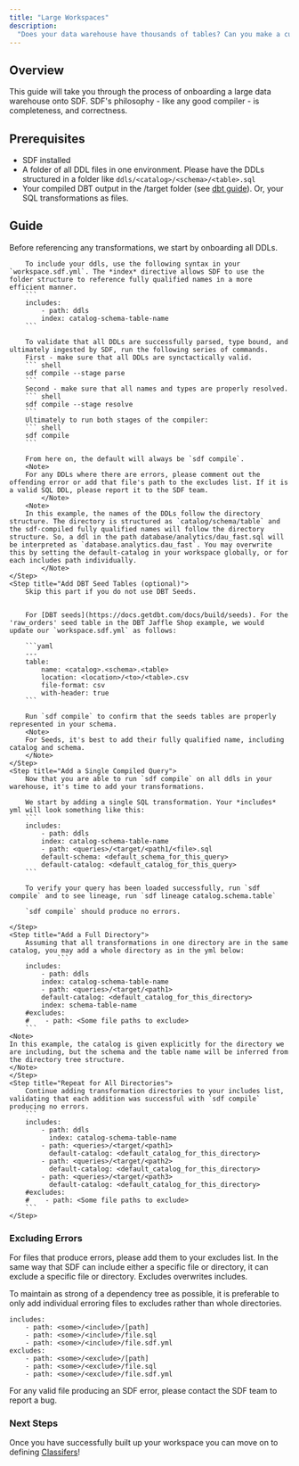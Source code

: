 ```yaml
---
title: "Large Workspaces"
description:
  "Does your data warehouse have thousands of tables? Can you make a cup of coffee waiting for DBT to compile? If so, this guide is for you!"
---
```


## Overview

This guide will take you through the process of onboarding a large data warehouse onto SDF. SDF's philosophy - like any good compiler - is completeness, and correctness.

## Prerequisites
 - SDF installed
 - A folder of all DDL files in one environment. Please have the DDLs structured in a folder like `ddls/<catalog>/<schema>/<table>.sql`
 - Your compiled DBT output in the /target folder (see [dbt guide](/integrations/dbt)). Or, your SQL transformations as files.


## Guide

<Steps>
    <Step title="Successfully Load All DDLs">
		Before referencing any transformations, we start by onboarding all DDLs.

        To include your ddls, use the following syntax in your `workspace.sdf.yml`. The *index* directive allows SDF to use the folder structure to reference fully qualified names in a more efficient manner.
		``` 
		includes:
            - path: ddls
            index: catalog-schema-table-name
		```

        To validate that all DDLs are successfully parsed, type bound, and ultimately ingested by SDF, run the following series of commands.
        First - make sure that all DDLs are synctactically valid.
        ``` shell
        sdf compile --stage parse
        ```
        Second - make sure that all names and types are properly resolved.
        ``` shell
        sdf compile --stage resolve
        ```
        Ultimately to run both stages of the compiler:
        ``` shell
        sdf compile
        ```

        From here on, the default will always be `sdf compile`.
        <Note>
        For any DDLs where there are errors, please comment out the offending error or add that file's path to the excludes list. If it is a valid SQL DDL, please report it to the SDF team.
		    </Note>
        <Note>
        In this example, the names of the DDLs follow the directory structure. The directory is structured as `catalog/schema/table` and the sdf-compiled fully qualified names will follow the directory structure. So, a ddl in the path database/analytics/dau_fast.sql will be interpreted as `database.analytics.dau_fast`. You may overwrite this by setting the default-catalog in your workspace globally, or for each includes path individually.
		    </Note>
    </Step>
	<Step title="Add DBT Seed Tables (optional)">
		Skip this part if you do not use DBT Seeds.


        For [DBT seeds](https://docs.getdbt.com/docs/build/seeds). For the 'raw_orders' seed table in the DBT Jaffle Shop example, we would update our `workspace.sdf.yml` as follows:

		```yaml
        ---
		table:
			name: <catalog>.<schema>.<table>
			location: <location>/<to>/<table>.csv
			file-format: csv
			with-header: true
        ```

        Run `sdf compile` to confirm that the seeds tables are properly represented in your schema.
        <Note>
        For Seeds, it's best to add their fully qualified name, including catalog and schema.
		</Note>
    </Step>
    <Step title="Add a Single Compiled Query">
        Now that you are able to run `sdf compile` on all ddls in your warehouse, it's time to add your transformations.

        We start by adding a single SQL transformation. Your *includes* yml will look something like this:
     	``` 
		includes:
            - path: ddls
            index: catalog-schema-table-name
            - path: <queries>/<target/<path1/<file>.sql 
            default-schema: <default_schema_for_this_query>
            default-catalog: <default_catalog_for_this_query>
		```   

        To verify your query has been loaded successfully, run `sdf compile` and to see lineage, run `sdf lineage catalog.schema.table`

        `sdf compile` should produce no errors.

    </Step>
    <Step title="Add a Full Directory">
        Assuming that all transformations in one directory are in the same catalog, you may add a whole directory as in the yml below:
                ``` 
		includes:
            - path: ddls
            index: catalog-schema-table-name
            - path: <queries>/<target/<path1>
            default-catalog: <default_catalog_for_this_directory>
            index: schema-table-name
        #excludes:
        #    - path: <Some file paths to exclude> 
		```
    <Note> 
    In this example, the catalog is given explicitly for the directory we are including, but the schema and the table name will be inferred from the directory tree structure. 
    </Note>
    </Step>
    <Step title="Repeat for All Directories">
        Continue adding transformation directories to your includes list, validating that each addition was successful with `sdf compile` producing no errors.
        ``` 
		includes:
            - path: ddls
              index: catalog-schema-table-name
            - path: <queries>/<target/<path1>
              default-catalog: <default_catalog_for_this_directory>
            - path: <queries>/<target/<path2>
              default-catalog: <default_catalog_for_this_directory>
            - path: <queries>/<target/<path3>
              default-catalog: <default_catalog_for_this_directory>
        #excludes:
        #    - path: <Some file paths to exclude> 
		```
    </Step>
</Steps>

### Excluding Errors
For files that produce errors, please add them to your excludes list. In the same way that SDF can include either a specific file or directory, it can exclude a specific file or directory. Excludes overwrites includes.


To maintain as strong of a dependency tree as possible, it is preferable to only add individual erroring files to excludes rather than whole directories.
``` 
includes:
    - path: <some>/<include>/[path]
    - path: <some>/<include>/file.sql
    - path: <some>/<include>/file.sdf.yml
excludes:
    - path: <some>/<exclude>/[path]
    - path: <some>/<exclude>/file.sql
    - path: <some>/<exclude>/file.sdf.yml
```

<Note>
For any valid file producing an SDF error, please contact the SDF team to report a bug.
</Note>


### Next Steps

Once you have successfully built up your workspace you can move on to defining [Classifers](/guide/classifiers)!
